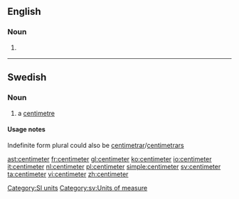 ==English==

===Noun===
{{en-noun}}

# {{US}} {{alternative spelling of|[[centimetre]]}}

[[Category:SI units]]

----

==Swedish==

===Noun===
{{sv-noun-irreg-c|2=centimetern|3=centimeter|4=centimeterna}}

# a [[centimetre]]

====Usage notes====
Indefinite form plural could also be [[centimetrar]]/[[centimetrars]]

[[Category:sv:Units of measure]]

[[ast:centimeter]]
[[fr:centimeter]]
[[gl:centimeter]]
[[ko:centimeter]]
[[io:centimeter]]
[[it:centimeter]]
[[nl:centimeter]]
[[pl:centimeter]]
[[simple:centimeter]]
[[sv:centimeter]]
[[ta:centimeter]]
[[vi:centimeter]]
[[zh:centimeter]]